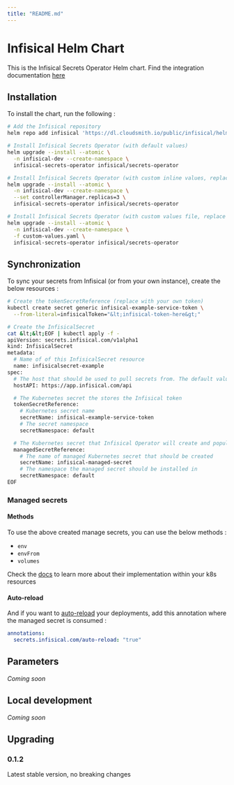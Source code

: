 ```yaml
---
title: "README.md"
---
```


# Infisical Helm Chart

This is the Infisical Secrets Operator Helm chart. Find the integration documentation [here](https://infisical.com/docs/integrations/platforms/kubernetes)

## Installation

To install the chart, run the following :

```sh
# Add the Infisical repository
helm repo add infisical 'https://dl.cloudsmith.io/public/infisical/helm-charts/helm/charts/' && helm repo update

# Install Infisical Secrets Operator (with default values)
helm upgrade --install --atomic \
  -n infisical-dev --create-namespace \
  infisical-secrets-operator infisical/secrets-operator

# Install Infisical Secrets Operator (with custom inline values, replace with your own values)
helm upgrade --install --atomic \
  -n infisical-dev --create-namespace \
  --set controllerManager.replicas=3 \
  infisical-secrets-operator infisical/secrets-operator

# Install Infisical Secrets Operator (with custom values file, replace with your own values file)
helm upgrade --install --atomic \
  -n infisical-dev --create-namespace \
  -f custom-values.yaml \
  infisical-secrets-operator infisical/secrets-operator
```

## Synchronization

To sync your secrets from Infisical (or from your own instance), create the below resources :

```sh
# Create the tokenSecretReference (replace with your own token)
kubectl create secret generic infisical-example-service-token \
  --from-literal=infisicalToken="&lt;infisical-token-here&gt;"

# Create the InfisicalSecret
cat &lt;&lt;EOF | kubectl apply -f -
apiVersion: secrets.infisical.com/v1alpha1
kind: InfisicalSecret
metadata:
  # Name of of this InfisicalSecret resource
  name: infisicalsecret-example
spec:
  # The host that should be used to pull secrets from. The default value is https://app.infisical.com/api.
  hostAPI: https://app.infisical.com/api

  # The Kubernetes secret the stores the Infisical token
  tokenSecretReference:
    # Kubernetes secret name
    secretName: infisical-example-service-token
    # The secret namespace
    secretNamespace: default

  # The Kubernetes secret that Infisical Operator will create and populate with secrets from the above project
  managedSecretReference:
    # The name of managed Kubernetes secret that should be created
    secretName: infisical-managed-secret
    # The namespace the managed secret should be installed in
    secretNamespace: default
EOF
```

### Managed secrets

#### Methods

To use the above created manage secrets, you can use the below methods :
- `env`
- `envFrom`
- `volumes`

Check the [docs](https://infisical.com/docs/integrations/platforms/kubernetes#using-managed-secret-in-your-deployment) to learn more about their implementation within your k8s resources

#### Auto-reload

And if you want to [auto-reload](https://infisical.com/docs/integrations/platforms/kubernetes#auto-redeployment) your deployments, add this annotation where the managed secret is consumed :

```yaml
annotations:
  secrets.infisical.com/auto-reload: "true"
```

## Parameters

*Coming soon*

## Local development

*Coming soon*

## Upgrading

### 0.1.2

Latest stable version, no breaking changes